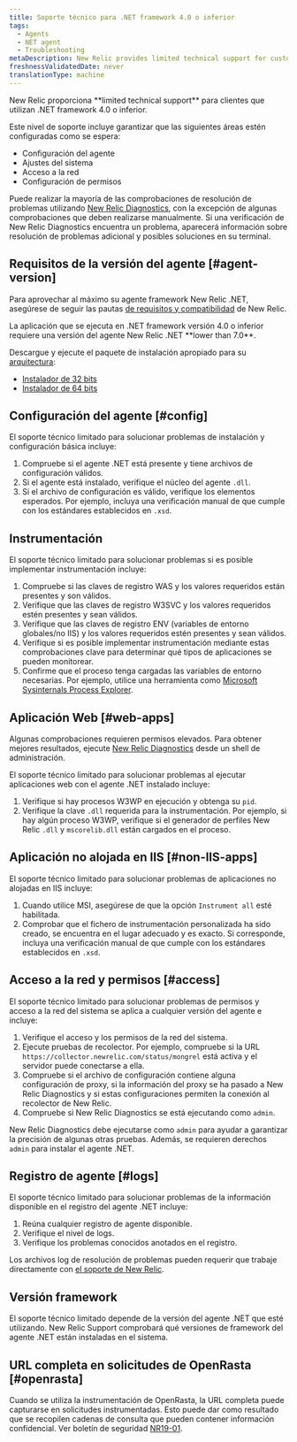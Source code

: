 ```yaml
---
title: Soporte técnico para .NET framework 4.0 o inferior
tags:
  - Agents
  - NET agent
  - Troubleshooting
metaDescription: New Relic provides limited technical support for customers using .NET framework 4.0 or earlier.
freshnessValidatedDate: never
translationType: machine
---
```


<Callout variant="important">
  New Relic proporciona <DoNotTranslate>**limited technical support**</DoNotTranslate> para clientes que utilizan .NET framework 4.0 o inferior.
</Callout>

Este nivel de soporte incluye garantizar que las siguientes áreas estén configuradas como se espera:

* Configuración del agente
* Ajustes del sistema
* Acceso a la red
* Configuración de permisos

Puede realizar la mayoría de las comprobaciones de resolución de problemas utilizando [New Relic Diagnostics](/docs/agents/manage-apm-agents/troubleshooting/new-relic-diagnostics), con la excepción de algunas comprobaciones que deben realizarse manualmente. Si una verificación de New Relic Diagnostics encuentra un problema, aparecerá información sobre resolución de problemas adicional y posibles soluciones en su terminal.

## Requisitos de la versión del agente [#agent-version]

Para aprovechar al máximo su agente framework New Relic .NET, asegúrese de seguir las pautas [de requisitos y compatibilidad](/docs/agents/net-agent/getting-started/compatibility-requirements-net-agent) de New Relic.

<Callout variant="important">
  La aplicación que se ejecuta en .NET framework versión 4.0 o inferior requiere una versión del agente New Relic .NET <DoNotTranslate>**lower than 7.0**</DoNotTranslate>.
</Callout>

Descargue y ejecute el paquete de instalación apropiado para su [arquitectura](/docs/agents/net-agent/getting-started/compatibility-requirements-net-agent#architecture):

* [Instalador de 32 bits](https://download.newrelic.com/dot_net_agent/6.x_release/NewRelicDotNetAgent_x86.msi)
* [Instalador de 64 bits](https://download.newrelic.com/dot_net_agent/6.x_release/NewRelicDotNetAgent_x64.msi)

## Configuración del agente [#config]

El soporte técnico limitado para solucionar problemas de instalación y configuración básica incluye:

1. Compruebe si el agente .NET está presente y tiene archivos de configuración válidos.
2. Si el agente está instalado, verifique el núcleo del agente `.dll`.
3. Si el archivo de configuración es válido, verifique los elementos esperados. Por ejemplo, incluya una verificación manual de que cumple con los estándares establecidos en `.xsd`.

## Instrumentación

El soporte técnico limitado para solucionar problemas si es posible implementar instrumentación incluye:

1. Compruebe si las claves de registro WAS y los valores requeridos están presentes y son válidos.
2. Verifique que las claves de registro W3SVC y los valores requeridos estén presentes y sean válidos.
3. Verifique que las claves de registro ENV (variables de entorno globales/no IIS) y los valores requeridos estén presentes y sean válidos.
4. Verifique si es posible implementar instrumentación mediante estas comprobaciones clave para determinar qué tipos de aplicaciones se pueden monitorear.
5. Confirme que el proceso tenga cargadas las variables de entorno necesarias. Por ejemplo, utilice una herramienta como [Microsoft Sysinternals Process Explorer](https://docs.microsoft.com/en-us/sysinternals/downloads/process-explorer).

## Aplicación Web [#web-apps]

Algunas comprobaciones requieren permisos elevados. Para obtener mejores resultados, ejecute [New Relic Diagnostics](/docs/agents/manage-apm-agents/troubleshooting/new-relic-diagnostics) desde un shell de administración.

El soporte técnico limitado para solucionar problemas al ejecutar aplicaciones web con el agente .NET instalado incluye:

1. Verifique si hay procesos W3WP en ejecución y obtenga su `pid`.
2. Verifique la clave `.dll` requerida para la instrumentación. Por ejemplo, si hay algún proceso W3WP, verifique si el generador de perfiles New Relic `.dll` y `mscorelib.dll` están cargados en el proceso.

## Aplicación no alojada en IIS [#non-IIS-apps]

El soporte técnico limitado para solucionar problemas de aplicaciones no alojadas en IIS incluye:

1. Cuando utilice MSI, asegúrese de que la opción `Instrument all` esté habilitada.
2. Comprobar que el fichero de instrumentación personalizada ha sido creado, se encuentra en el lugar adecuado y es exacto. Si corresponde, incluya una verificación manual de que cumple con los estándares establecidos en `.xsd`.

## Acceso a la red y permisos [#access]

El soporte técnico limitado para solucionar problemas de permisos y acceso a la red del sistema se aplica a cualquier versión del agente e incluye:

1. Verifique el acceso y los permisos de la red del sistema.
2. Ejecute pruebas de recolector. Por ejemplo, compruebe si la URL `https://collector.newrelic.com/status/mongrel` está activa y el servidor puede conectarse a ella.
3. Compruebe si el archivo de configuración contiene alguna configuración de proxy, si la información del proxy se ha pasado a New Relic Diagnostics y si estas configuraciones permiten la conexión al recolector de New Relic.
4. Compruebe si New Relic Diagnostics se está ejecutando como `admin`.

New Relic Diagnostics debe ejecutarse como `admin` para ayudar a garantizar la precisión de algunas otras pruebas. Además, se requieren derechos `admin` para instalar el agente .NET.

## Registro de agente [#logs]

El soporte técnico limitado para solucionar problemas de la información disponible en el registro del agente .NET incluye:

1. Reúna cualquier registro de agente disponible.
2. Verifique el nivel de logs.
3. Verifique los problemas conocidos anotados en el registro.

Los archivos log de resolución de problemas pueden requerir que trabaje directamente con [el soporte de New Relic](https://support.newrelic.com/).

## Versión framework

El soporte técnico limitado depende de la versión del agente .NET que esté utilizando. New Relic Support comprobará qué versiones de framework del agente .NET están instaladas en el sistema.

## URL completa en solicitudes de OpenRasta [#openrasta]

Cuando se utiliza la instrumentación de OpenRasta, la URL completa puede capturarse en solicitudes instrumentadas. Esto puede dar como resultado que se recopilen cadenas de consulta que pueden contener información confidencial. Ver boletín de seguridad [NR19-01](/docs/using-new-relic/new-relic-security/security-bulletins/security-bulletin-nr19-01).